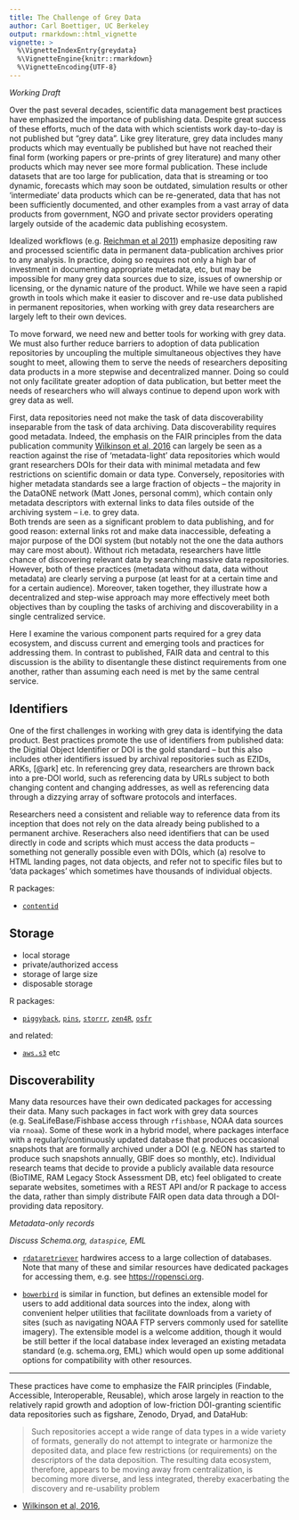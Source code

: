 ```yaml
---
title: The Challenge of Grey Data
author: Carl Boettiger, UC Berkeley
output: rmarkdown::html_vignette
vignette: >
  %\VignetteIndexEntry{greydata}
  %\VignetteEngine{knitr::rmarkdown}
  %\VignetteEncoding{UTF-8}
---
```


*Working Draft*

Over the past several decades, scientific data management best practices have emphasized the importance of publishing data.
Despite great success of these efforts, much of the data with which scientists work day-to-day is not published but "grey data".  Like grey literature, grey data includes many products which may eventually be published but have not reached their final form (working papers or pre-prints of grey literature) and many other products which may never see more formal publication.  These include datasets that are too large for publication, data that is streaming or too dynamic, forecasts which may soon be outdated, simulation results or other 'intermediate' data products which can be re-generated, data that has not been sufficiently documented, and other examples from a vast array of data products from government, NGO and private sector providers operating largely outside of the academic data publishing ecosystem.

Idealized workflows (e.g. [Reichman et al 2011](https://escholarship.org/content/qt7627s45z/qt7627s45z.pdf)) emphasize depositing raw and processed scientific data in permanent data-publication archives prior to any analysis.
In practice, doing so requires not only a high bar of investment in documenting appropriate metadata, etc, but may be impossible for many grey data sources due to size, issues of ownership or licensing, or the dynamic nature of the product.
While we have seen a rapid growth in tools which make it easier to discover and re-use data published in permanent repositories, when working with grey data researchers are largely left to their own devices. 

To move forward, we need new and better tools for working with grey data.  We must also further reduce barriers to adoption of data publication repositories by uncoupling the multiple simultaneous objectives they have sought to meet, allowing them to serve the needs of researchers depositing data products in a more stepwise and decentralized manner. Doing so could not only facilitate greater adoption of data publication, but better meet the needs of researchers who will always continue to depend upon work with grey data as well.

First, data repositories need not make the task of data discoverability inseparable from the task of data archiving.
Data discoverability requires good metadata. Indeed, the emphasis on the FAIR principles from the data publication community [Wilkinson et al, 2016](https://doi.org/10.1038/sdata.2016.18) can largely be seen as a reaction against the rise of 'metadata-light' data repositories which would grant researchers DOIs for their data with minimal metadata and few restrictions on scientific domain or data type. Conversely, repositories with higher metadata standards see a large fraction of objects -- the majority in the DataONE network (Matt Jones, personal comm), which contain only metadata descriptors with external links to data files outside of the archiving system -- i.e. to grey data.  
Both trends are seen as a significant problem to data publishing, and for good reason: external links rot and make data inaccessible, defeating a major purpose of the DOI system (but notably not the one the data authors may care most about). Without rich metadata, researchers have little chance of discovering relevant data by searching massive data repositories.
However, both of these practices (metadata without data, data without metadata) are clearly serving a purpose (at least for at a certain time and for a certain audience).
Moreover, taken together, they illustrate how a decentralized and step-wise approach may more effectively meet both objectives than by coupling the tasks of archiving and discoverability in a single centralized service.

Here I examine the various component parts required for a grey data ecosystem, and discuss current and emerging tools and practices for addressing them. In contrast to published, FAIR data and central to this discussion is the ability to disentangle these distinct requirements from one another, rather than assuming each need is met by the same central service.

## Identifiers

One of the first challenges in working with grey data is identifying the data product.  Best practices promote the use of identifiers from published data: the Digitial Object Identifier or DOI is the gold standard -- but this also includes other identifiers issued by archival repositories such as EZIDs, ARKs, [@ark] etc. In referencing grey data, researchers are thrown back into a pre-DOI world, such as referencing data by URLs subject to both changing content and changing addresses, as well as referencing data through a dizzying array of software protocols and interfaces.  

Researchers need a consistent and reliable way to reference data from its inception that does not rely on the data already being published to a permanent archive. Reserachers also need identifiers that can be used directly in code and scripts which must access the data products -- something not generally possible even with DOIs, which (a) resolve to HTML landing pages, not data objects, and refer not to specific files but to 'data packages' which sometimes have thousands of individual objects. 


R packages:

- [`contentid`](https://cran.r-project.org/package=contentid)

## Storage

- local storage
- private/authorized access
- storage of large size
- disposable storage


R packages: 

- [`piggyback`](https://cran.r-project.org/package=piggyback), [`pins`](https://cran.r-project.org/package=pins),  [`storrr`](), [`zen4R`](https://cran.r-project.org/package=zen4R), [`osfr`](https://cran.r-project.org/package=osfr)

and related:

- [`aws.s3`](https://cran.r-project.org/package=aws.s3) etc



## Discoverability




Many data resources have their own dedicated packages for accessing their data.  Many such packages in fact work with grey data sources (e.g. SeaLifeBase/Fishbase access through `rfishbase`, NOAA data sources via `rnoaa`). Some of these work in a hybrid model, where packages interface with a regularly/continuously updated database that produces occasional snapshots that are formally archived under a DOI (e.g. NEON has started to produce such snapshots annually, GBIF does so monthly, etc). Individual research teams that decide to provide a publicly available data resource (BioTIME, RAM Legacy Stock Assessment DB, etc) feel obligated to create separate websites, sometimes with a REST API and/or R package to access the data, rather than simply distribute FAIR open data data through a DOI-providing data repository. 


*Metadata-only records*

*Discuss Schema.org, `dataspice`, EML*


- [`rdataretriever`](https://cran.r-project.org/package=rdataretriever) hardwires access to a large collection of databases.  Note that many of these and similar resources have dedicated packages for accessing them, e.g. see <https://ropensci.org>.  

- [`bowerbird`](https://github.com/ropensci/bowerbird/) is similar in function, but defines an extensible model for users to add additional data sources into the index, along with convenient helper utilities that facilitate downloads from a variety of sites (such as navigating NOAA FTP servers commonly used for satellite imagery). The extensible model is a welcome addition, though it would be still better if the local database index leveraged an existing metadata standard (e.g. schema.org, EML) which would open up some additional options for compatibility with other resources.






--- 

These practices have come to emphasize the FAIR principles (Findable, Accessible, Interoperable, Reusable), which arose largely in reaction to the relatively rapid growth and adoption of low-friction DOI-granting scientific data repositories such as figshare, Zenodo, Dryad, and DataHub:

> Such repositories accept a wide range of data types in a wide variety of formats, generally do not attempt to integrate or harmonize the deposited data, and place few restrictions (or requirements) on the descriptors of the data deposition. The resulting data ecosystem, therefore, appears to be moving away from centralization, is becoming more diverse, and less integrated, thereby exacerbating the discovery and re-usability problem

- [Wilkinson et al, 2016](https://doi.org/10.1038/sdata.2016.18),



